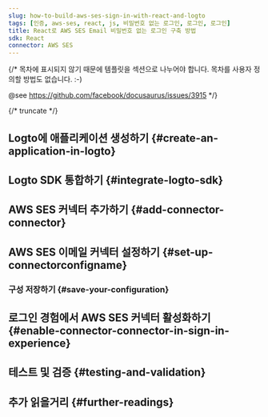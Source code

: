 ```yaml
---
slug: how-to-build-aws-ses-sign-in-with-react-and-logto
tags: [인증, aws-ses, react, js, 비밀번호 없는 로그인, 로그인, 로그인]
title: React로 AWS SES Email 비밀번호 없는 로그인 구축 방법
sdk: React
connector: AWS SES
---
```


{/*
  목차에 표시되지 않기 때문에 템플릿을 섹션으로 나누어야 합니다.
  목차를 사용자 정의할 방법도 없습니다. :-)

  @see https://github.com/facebook/docusaurus/issues/3915
*/}



{/* truncate */}

<Intro connector={connector} sdk="React" link="https://reactjs.org" />

## Logto에 애플리케이션 생성하기 \{#create-an-application-in-logto}

<CreateApplication type="Single page app" framework="React" />

## Logto SDK 통합하기 \{#integrate-logto-sdk}

<IntegrateSdk />

## AWS SES 커넥터 추가하기 \{#add-connector-connector}

<AddPasswordlessConnector
  connector={connector}
  connectorType="Email"
  passwordlessSignUpIdentifier="이메일 주소"
/>

## AWS SES 이메일 커넥터 설정하기 \{#set-up-connectorconfigname}

<ConnectorGuide />

### 구성 저장하기 \{#save-your-configuration}

<SaveYourConfiguration connector={connector} />

## 로그인 경험에서 AWS SES 커넥터 활성화하기 \{#enable-connector-connector-in-sign-in-experience}

<EnablePasswordlessConnector
  connectorType="Email"
  passwordlessSignUpIdentifier="이메일 주소"
/>

## 테스트 및 검증 \{#testing-and-validation}

<TestingAndValidation connector={connector} sdk="React" />

## 추가 읽을거리 \{#further-readings}

<FurtherReadings />
